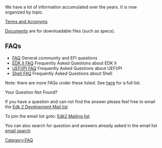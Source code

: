 We have a lot of information accumulated over the years. It is now organized by topic.

[[Acronyms and Glossary|Terms and Acronyms]]

[[Documents]] are for downloadable files (such as specs).

== FAQs == 
*[[EFI and Framework Open Source Community FAQ|  FAQ]] General community and EFI questions
*[[EDK II FAQ]] Frequently Asked Questions about EDK II
*[[UEFI PI_FAQ|UEFI/PI FAQ]] Frequently Asked Questions about UEFI/PI
*[[Shell FAQ|Shell FAQ]] Frequently Asked Questions about Shell

Note: there are more FAQs under these listed.  See [[:Category:FAQ|here]] for a full list.

<span class="docHeader">Your Question Not Found?</span> 

If you have a question and can not find the answer please feel free to email the [mailto:edk2-devel@lists.sourceforge.net?subject=Edk2%20FAQ Edk 2 Development Mail list]

To join the email list goto: [http://lists.sourceforge.net/lists/listinfo/edk2-devel Edk2 Mailing list]

You can also search for question and answers already asked in the email list [http://sourceforge.net/search/?group_id=288620&type_of_search=mlists email search]

[[Category:FAQ]]